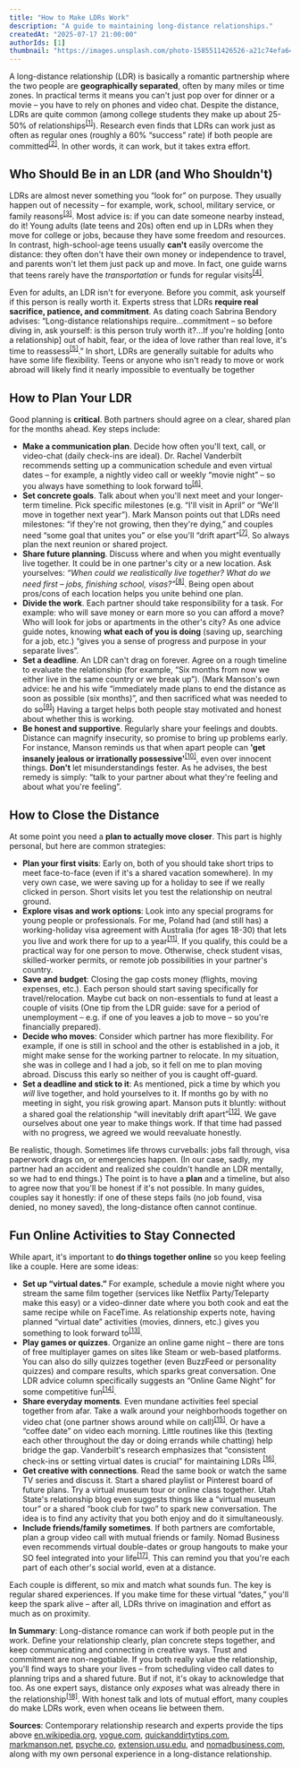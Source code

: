 ```yaml
---
title: "How to Make LDRs Work"
description: "A guide to maintaining long-distance relationships."
createdAt: "2025-07-17 21:00:00"
authorIds: [1]
thumbnail: "https://images.unsplash.com/photo-1585511426526-a21c74efa642?q=80&w=1470&auto=format&fit=crop&ixlib=rb-4.1.0&ixid=M3wxMjA3fDB8MHxwaG90by1wYWdlfHx8fGVufDB8fHx8fA%3D%3D"
---
```


A long-distance relationship (LDR) is basically a romantic partnership where the two people are **geographically separated**, often by many miles or time zones. In practical terms it means you can't just pop over for dinner or a movie &ndash; you have to rely on phones and video chat. Despite the distance, LDRs are quite common (among college students they make up about 25-50% of relationships<sup>[[1]](https://en.wikipedia.org/wiki/Long-distance_relationship#:~:text=A%20long,particularly%20prevalent%20among%20college%20students)</sup>). Research even finds that LDRs can work just as often as regular ones (roughly a 60% “success” rate) if both people are committed<sup>[[2]](https://www.vogue.com/article/long-distance-relationships#:~:text=The%20success%20rate%20of%20long,relationships)</sup>. In other words, it can work, but it takes extra effort.

## Who Should Be in an LDR (and Who Shouldn't)

LDRs are almost never something you “look for” on purpose. They usually happen out of necessity &ndash; for example, work, school, military service, or family reasons<sup>[[3]](https://www.quickanddirtytips.com/articles/how-to-make-a-long-distance-relationship-work/#:~:text=I%20often%20get%20asked%20about,distance%20can%20be)</sup>. Most advice is: if you can date someone nearby instead, do it! Young adults (late teens and 20s) often end up in LDRs when they move for college or jobs, because they have some freedom and resources. In contrast, high-school-age teens usually **can't** easily overcome the distance: they often don't have their own money or independence to travel, and parents won't let them just pack up and move. In fact, one guide warns that teens rarely have the *transportation* or funds for regular visits<sup>[[4]](https://mappingmegan.com/young-love-and-long-distance-relationships/#:~:text=Long%20distance%20relationships%20can%20be,laid%20out%20by%20your%20parents)</sup>.

Even for adults, an LDR isn't for everyone. Before you commit, ask yourself if this person is really worth it. Experts stress that LDRs **require real sacrifice, patience, and commitment**. As dating coach Sabrina Bendory advises: “Long-distance relationships require...commitment &ndash; so before diving in, ask yourself: is this person truly worth it?…If you're holding [onto a relationship] out of habit, fear, or the idea of love rather than real love, it's time to reassess<sup>[[5]](https://www.vogue.com/article/long-distance-relationships#:~:text=1)</sup>.” In short, LDRs are generally suitable for adults who have some life flexibility. Teens or anyone who isn't ready to move or work abroad will likely find it nearly impossible to eventually be together

## How to Plan Your LDR

Good planning is **critical**. Both partners should agree on a clear, shared plan for the months ahead. Key steps include:
- **Make a communication plan**. Decide how often you'll text, call, or video-chat (daily check-ins are ideal). Dr. Rachel Vanderbilt recommends setting up a communication schedule and even virtual dates &ndash; for example, a nightly video call or weekly “movie night” &ndash; so you always have something to look forward to<sup>[[6]](https://www.quickanddirtytips.com/articles/how-to-make-a-long-distance-relationship-work/#:~:text=The%20best%20way%20to%20be,something%20to%20look%20forward%20to)</sup>.
- **Set concrete goals**. Talk about when you'll next meet and your longer-term timeline. Pick specific milestones (e.g. “I'll visit in April” or “We'll move in together next year”). Mark Manson points out that LDRs need milestones: “if they're not growing, then they're dying,” and couples need “some goal that unites you” or else you'll “drift apart”<sup>[[7]](https://markmanson.net/long-distance-relationships#:~:text=The%20minute%20you%20stop%20having,you%20will%20inevitably%20drift%20apart)</sup>. So always plan the next reunion or shared project.
- **Share future planning**. Discuss where and when you might eventually live together. It could be in one partner's city or a new location. Ask yourselves: *“When could we realistically live together? What do we need first &ndash; jobs, finishing school, visas?”*<sup>[[8]](https://psyche.co/guides/research-backed-tips-for-making-a-long-distance-relationship-work)</sup>. Being open about pros/cons of each location helps you unite behind one plan.
- **Divide the work**. Each partner should take responsibility for a task. For example: who will save money or earn more so you can afford a move? Who will look for jobs or apartments in the other's city? As one advice guide notes, knowing **what each of you is doing** (saving up, searching for a job, etc.) “gives you a sense of progress and purpose in your separate lives”.
- **Set a deadline**. An LDR can't drag on forever. Agree on a rough timeline to evaluate the relationship (for example, “Six months from now we either live in the same country or we break up”). (Mark Manson's own advice: he and his wife “immediately made plans to end the distance as soon as possible (six months)”, and then sacrificed what was needed to do so<sup>[[9]](https://markmanson.net/long-distance-relationships#:~:text=The%20third%20time%2C%20and%20perhaps,And%20now%20we%E2%80%99re%20married)</sup>) Having a target helps both people stay motivated and honest about whether this is working.
- **Be honest and supportive**. Regularly share your feelings and doubts. Distance can magnify insecurity, so promise to bring up problems early. For instance, Manson reminds us that when apart people can **'get insanely jealous or irrationally possessive'**<sup>[[10]](https://markmanson.net/long-distance-relationships#:~:text=This%20can%20manifest%20itself%20in,out%20with%20Dan%2C%20got%20it%3F%E2%80%9D)</sup>, even over innocent things. **Don't** let misunderstandings fester. As he advises, the best remedy is simply: “talk to your partner about what they're feeling and about what you're feeling”.

## How to Close the Distance

At some point you need a **plan to actually move closer**. This part is highly personal, but here are common strategies:
- **Plan your first visits**: Early on, both of you should take short trips to meet face-to-face (even if it's a shared vacation somewhere). In my very own case, we were saving up for a holiday to see if we really clicked in person. Short visits let you test the relationship on neutral ground.
- **Explore visas and work options**: Look into any special programs for young people or professionals. For me, Poland had (and still has) a working-holiday visa agreement with Australia (for ages 18-30) that lets you live and work there for up to a year<sup>[[11]](https://www.gov.pl/web/family/the-working-holiday-programme)</sup>. If you qualify, this could be a practical way for one person to move. Otherwise, check student visas, skilled-worker permits, or remote job possibilities in your partner's country.
- **Save and budget**: Closing the gap costs money (flights, moving expenses, etc.). Each person should start saving specifically for travel/relocation. Maybe cut back on non-essentials to fund at least a couple of visits (One tip from the LDR guide: save for a period of unemployment &ndash; e.g. if one of you leaves a job to move &ndash; so you're financially prepared).
- **Decide who moves**: Consider which partner has more flexibility. For example, if one is still in school and the other is established in a job, it might make sense for the working partner to relocate. In my situation, she was in college and I had a job, so it fell on me to plan moving abroad. Discuss this early so neither of you is caught off-guard.
- **Set a deadline and stick to it**: As mentioned, pick a time by which you *will* live together, and hold yourselves to it. If months go by with no meeting in sight, you risk growing apart. Manson puts it bluntly: without a shared goal the relationship “will inevitably drift apart”<sup>[[12]](https://markmanson.net/long-distance-relationships#:~:text=The%20minute%20you%20stop%20having,you%20will%20inevitably%20drift%20apart)</sup>. We gave ourselves about one year to make things work. If that time had passed with no progress, we agreed we would reevaluate honestly.

Be realistic, though. Sometimes life throws curveballs: jobs fall through, visa paperwork drags on, or emergencies happen. (In our case, sadly, my partner had an accident and realized she couldn't handle an LDR mentally, so we had to end things.) The point is to have a **plan** and a timeline, but also to agree now that you'll be honest if it's not possible. In many guides, couples say it honestly: if one of these steps fails (no job found, visa denied, no money saved), the long-distance often cannot continue.

## Fun Online Activities to Stay Connected

While apart, it's important to **do things together online** so you keep feeling like a couple. Here are some ideas:
- **Set up “virtual dates.”** For example, schedule a movie night where you stream the same film together (services like Netflix Party/Teleparty make this easy) or a video-dinner date where you both cook and eat the same recipe while on FaceTime. As relationship experts note, having planned “virtual date” activities (movies, dinners, etc.) gives you something to look forward to<sup>[[13]](https://www.quickanddirtytips.com/articles/how-to-make-a-long-distance-relationship-work/#:~:text=2,setting%20virtual%20dates%20is%20crucial)</sup>.
- **Play games or quizzes**. Organize an online game night &ndash; there are tons of free multiplayer games on sites like Steam or web-based platforms. You can also do silly quizzes together (even BuzzFeed or personality quizzes) and compare results, which sparks great conversation. One LDR advice column specifically suggests an “Online Game Night” for some competitive fun<sup>[[14]](https://extension.usu.edu/hru/blog/26-date-ideas-for-a-long-distance-relationship#:~:text=An%20online%20game%20night%20might,competitive%20and%20exciting%20date%20night)</sup>.
- **Share everyday moments**. Even mundane activities feel special together from afar. Take a walk around your neighborhoods together on video chat (one partner shows around while on call)<sup>[[15]](https://extension.usu.edu/hru/blog/26-date-ideas-for-a-long-distance-relationship#:~:text=Go%20On%20A%20Walk%20Together)</sup>. Or have a “coffee date” on video each morning. Little routines like this (texting each other throughout the day or doing errands while chatting) help bridge the gap. Vanderbilt's research emphasizes that “consistent check-ins or setting virtual dates is crucial” for maintaining LDRs
<sup>[[16]](https://www.quickanddirtytips.com/articles/how-to-make-a-long-distance-relationship-work/#:~:text=2,setting%20virtual%20dates%20is%20crucial)</sup>.
- **Get creative with connections**. Read the same book or watch the same TV series and discuss it. Start a shared playlist or Pinterest board of future plans. Try a virtual museum tour or online class together. Utah State's relationship blog even suggests things like a “virtual museum tour” or a shared “book club for two” to spark new conversation. The idea is to find any activity that you both enjoy and do it simultaneously.
- **Include friends/family sometimes**. If both partners are comfortable, plan a group video call with mutual friends or family. Nomad Business even recommends virtual double-dates or group hangouts to make your SO feel integrated into your life<sup>[[17]](https://nomadbusiness.com/blogs/countrynomad-1/online-activities-for-long-distance-couples#:~:text=Bring%20Families%20and%20Friends)</sup>. This can remind you that you're each part of each other's social world, even at a distance.

Each couple is different, so mix and match what sounds fun. The key is regular shared experiences. If you make time for these virtual “dates,” you'll keep the spark alive &ndash; after all, LDRs thrive on imagination and effort as much as on proximity.

**In Summary**: Long-distance romance can work if both people put in the work. Define your relationship clearly, plan concrete steps together, and keep communicating and connecting in creative ways. Trust and commitment are non-negotiable. If you both really value the relationship, you'll find ways to share your lives &ndash; from scheduling video call dates to planning trips and a shared future. But if not, it's okay to acknowledge that too. As one expert says, distance only *exposes* what was already there in the relationship<sup>[[18]](https://www.vogue.com/article/long-distance-relationships#:~:text=This%20is%20because%20the%20qualities,%E2%80%9CIf%20a%20relationship)</sup>. With honest talk and lots of mutual effort, many couples do make LDRs work, even when oceans lie between them.

**Sources**: Contemporary relationship research and experts provide the tips above [en.wikipedia.org](https://en.wikipedia.org/wiki/Long-distance_relationship), [vogue.com](https://www.vogue.com/article/long-distance-relationships), [quickanddirtytips.com](https://www.quickanddirtytips.com/articles/how-to-make-a-long-distance-relationship-work/), [markmanson.net](https://markmanson.net/long-distance-relationships), [psyche.co](https://psyche.co/guides/research-backed-tips-for-making-a-long-distance-relationship-work), [extension.usu.edu](https://extension.usu.edu/hru/blog/26-date-ideas-for-a-long-distance-relationship), and [nomadbusiness.com](https://nomadbusiness.com/blogs/countrynomad-1/online-activities-for-long-distance-couples), along with my own personal experience in a long-distance relationship.
